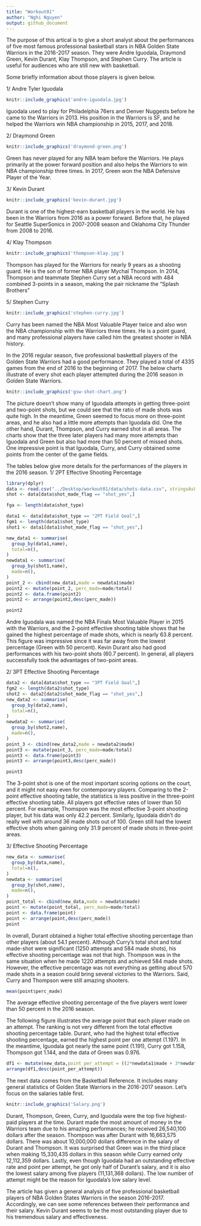 ```yaml
---
title: "Workout01"
author: "Nghi Nguyen"
output: github_document
---
```


The purpose of this artical is to give a short analyst about the performances of five most famous professional basketball stars in NBA Golden State Warriors in the 2016-2017 season. They were Andre Iguodala, Draymond Green, Kevin Durant, Klay Thompson, and Stephen Curry. The article is useful for audiences who are still new with basketball. 

Some briefly information about those players is given below.

1/ Andre Tyler Iguodala
```r
knitr::include_graphics('andre-iguodala.jpg')
```
Iguodala used to play for Philadelphia 76ers and Denver Nuggests before he came to the Warriors in 2013. His position in the Warriors is SF, and he helped the Warriors win NBA championship in 2015, 2017, and 2018. 

2/ Draymond Green
```r
knitr::include_graphics('draymond-green.png')
```
Green has never played for any NBA team before the Warriors. He plays primarily at the power forward position and also helps the Warriors to win NBA championship three times. In 2017, Green won the NBA Defensive Player of the Year.

3/ Kevin Durant
```r
knitr::include_graphics('kevin-durant.jpg')
```
Durant is one of the highest-earn basketball players in the world. He has been in the Warriors from 2016 as a power forward. Before that, he played for Seattle SuperSonics in 2007-2008 season and Oklahoma City Thunder from 2008 to 2016.

4/ Klay Thompson
```r
knitr::include_graphics('thompson-klay.jpg')
```
Thompson has played for the Warriors for nearly 9 years as a shooting guard. He is the son of former NBA player Mychal Thompson. In 2014, Thompson and teammate Stephen Curry set a NBA record with 484 combined 3-points in a season, making the pair nickname the "Splash Brothers"

5/ Stephen Curry
```r
knitr::include_graphics('stephen-curry.jpg')
```
Curry has been named the NBA Most Valuable Player twice and also won the NBA championship with the Warriors three times. He is a point guard, and many professional players have called him the greatest shooter in NBA history.

In the 2016 regular season, five professional basketball players of the Golden State Warriors had a good performance. They played a total of 4335 games from the end of 2016 to the beginning of 2017. The below charts illustrate of every shot each player attempted during the 2016 season in Golden State Warriors. 
```r
knitr::include_graphics('gsw-shot-chart.png')
```
The picture doesn't show many of Iguodala attempts in getting three-point and two-point shots, but we could see that the ratio of made shots was quite high. In the meantime, Green seemed to focus more on three-point areas, and he also had a little more attempts than Iguodala did. One the other hand, Durant, Thompson, and Curry earned shot in all areas. The charts show that the three later players had many more attempts than Iguodala and Green but also had more than 50 percent of missed shots. One impressive point is that Iguodala, Curry, and Curry obtained some points from the center of the game fields.

The tables below give more details for the performances of the players in the 2016 season.
1/ 2PT Effective Shooting Percentage
```r
library(dplyr)
data <- read.csv("../Desktop/workout01/data/shots-data.csv", stringsAsFactors = FALSE)
shot <- data[data$shot_made_flag == "shot_yes",]

fga <- length(data$shot_type)

data1 <- data[data$shot_type == "2PT Field Goal",]
fgm1 <- length(data1$shot_type)
shot1 <- data1[data1$shot_made_flag == "shot_yes",]

new_data1 <- summarise(
  group_by(data1,name),
  total=n(),
)
newdata1 <- summarise(
  group_by(shot1,name),
  made=n(),
)
point_2 <- cbind(new_data1,made = newdata1$made)
point2 <- mutate(point_2, perc_made=made/total)
point2 <- data.frame(point2)
point2 <- arrange(point2,desc(perc_made))

point2
```
Andre Iguodala was named the NBA Finals Most Valuable Player in 2015 with the Warriors, and the 2-point effective shooting table shows that he gained the highest percentage of made shots, which is nearly 63.8 percent. This figure was impressive since it was far away from the lowest percentage (Green with 50 percent).  Kevin Durant also had good performances with his two-point shots (60.7 percent). In general, all players successfully took the advantages of two-point areas.

2/ 3PT Effective Shooting Percentage
```r
data2 <- data[data$shot_type == "3PT Field Goal",]
fgm2 <- length(data2$shot_type)
shot2 <- data2[data2$shot_made_flag == "shot_yes",]
new_data2 <- summarise(
  group_by(data2,name),
  total=n(),
)
newdata2 <- summarise(
  group_by(shot2,name),
  made=n(),
)
point_3 <- cbind(new_data2,made = newdata2$made)
point3 <- mutate(point_3, perc_made=made/total)
point3 <- data.frame(point3)
point3 <- arrange(point3,desc(perc_made))

point3
```
The 3-point shot is one of the most important scoring options on the court, and it might not easy even for contemporary players. Comparing to the 2-point effective shooting table, the statistics is less positive in the three-point effective shooting table. All players got effective rates of lower than 50 percent. For example, Thomspon was the most effective 3-point shooting player, but his data was only 42.2 percent. Similarly, Iguodala didn't do really well with around 36 made shots out of 100. Green still had the lowest effective shots when gaining only 31.9 percent of made shots in three-point areas.

3/ Effective Shooting Percentage
```r
new_data <- summarise(
  group_by(data,name),
  total=n(),
)
newdata <- summarise(
  group_by(shot,name),
  made=n(),
)
point_total <- cbind(new_data,made = newdata$made)
point <- mutate(point_total, perc_made=made/total)
point <- data.frame(point)
point <- arrange(point,desc(perc_made))
point
```
In overall, Durant obtained a higher total effective shooting percentage than other players (about 54.1 percent). Although Curry's total shot and total made-shot were significant (1250 attempts and 584 made shots), his effective shooting percentage was not that high. Thompson was in the same situation when he made 1220 attempts and achieved 584 made shots.  However, the effective percentage was not everything as getting about 570 made shots in a season could bring several victories to the Warriors. Said, Curry and Thompson were still amazing shooters.
```r
mean(point$perc_made)
```
The average effective shooting percentage of the five players went lower than 50 percent in the 2016 season.

The following figure illustrates the average point that each player made on an attempt. The ranking is not very different from the total effective shooting percentage table. Durant, who had the highest total effective shooting percentage, earned the highest point per one attempt (1.197). In the meantime, Iguodala got nearly the same point (1.191), Curry got 1.158, Thompson got 1.144, and the data of Green was 0.976.
```r
df1 <- mutate(new_data,point_per_attempt = ((2*newdata1$made + 3*newdata2$made)/new_data$total))
arrange(df1,desc(point_per_attempt))
```

The next data comes from the Basketball Reference. It includes many general statistics of Golden State Warriors in the 2016-2017 season. Let's focus on the salaries table first.
```r
knitr::include_graphics('Salary.png')
```
Durant, Thompson, Green, Curry, and Iguodala were the top five highest-paid players at the time. Durant made the most amount of money in the Warriors team due to his amazing performances; he received 26,540,100 dollars after the season. Thompson was after Durant with 16,663,575 dollars. There was about 10,000,000 dollars difference in the salary of Durant and Thompson. It was surprised that Green was in the third place when making 15,330,435 dollars in this season while Curry earned only 12,112,359 dollars. Lastly, even though Iguodala had an outstanding effective rate and point per attempt, he got only half of Durant's salary, and it is also the lowest salary among five players (11,131,368 dollars). The low number of attempt might be the reason for Iguodala's low salary level.

The article has given a general analysis of five professional basketball players of NBA Golden States Warriors in the season 2016-2017. Accordingly, we can see some references between their performance and their salary. Kevin Durant seems to be the most outstanding player due to his tremendous salary and effectiveness. 












